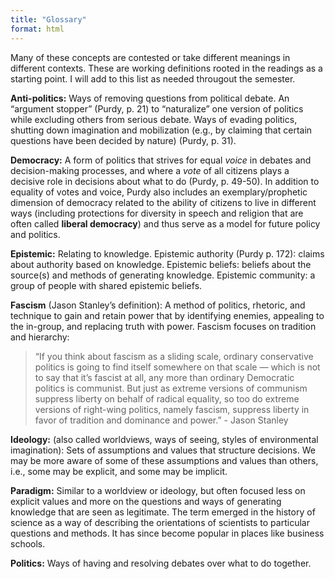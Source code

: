 ```yaml
---
title: "Glossary"
format: html
---
```


Many of these concepts are contested or take different meanings in different contexts. These are working definitions rooted in the readings as a starting point. I will add to this list as needed througout the semester. 


**Anti-politics:** Ways of removing questions from political debate. An "argument stopper" (Purdy, p. 21) to "naturalize" one version of politics while excluding others from serious debate. Ways of evading politics, shutting down imagination and mobilization (e.g., by claiming that certain questions have been decided by nature) (Purdy, p. 31). 


**Democracy:** A form of politics that strives for equal *voice* in debates and decision-making processes, and where a *vote* of all citizens plays a decisive role in decisions about what to do (Purdy, p. 49-50). In addition to equality of votes and voice, Purdy also includes an exemplary/prophetic dimension of democracy related to the ability of citizens to live in different ways (including protections for diversity in speech and religion that are often called **liberal democracy**) and thus serve as a model for future policy and politics. 


**Epistemic:**  Relating to knowledge. Epistemic authority (Purdy p. 172): claims about authority based on knowledge. Epistemic beliefs: beliefs about the source(s) and methods of generating knowledge. Epistemic community: a group of people with shared epistemic beliefs. 


**Fascism** (Jason Stanley's definition): A method of politics, rhetoric, and technique to gain and retain power that  by identifying enemies, appealing to the in-group, and replacing truth with power. Fascism focuses on tradition and hierarchy: 

> "If you think about fascism as a sliding scale, ordinary conservative politics is going to find itself somewhere on that scale --- which is not to say that it’s fascist at all, any more than ordinary Democratic politics is communist. But just as extreme versions of communism suppress liberty on behalf of radical equality, so too do extreme versions of right-wing politics, namely fascism, suppress liberty in favor of tradition and dominance and power." - Jason Stanley 


**Ideology:** (also called worldviews, ways of seeing, styles of environmental imagination): Sets of assumptions and values that structure decisions. We may be more aware of some of these assumptions and values than others, i.e., some may be explicit, and some may be implicit. 


**Paradigm:** Similar to a worldview or ideology, but often focused less on explicit values and more on the questions and ways of generating knowledge that are seen as legitimate. The term emerged in the history of science as a way of describing the orientations of scientists to particular questions and methods. It has since become popular in places like business schools. 


**Politics:** Ways of having and resolving debates over what to do together. 

